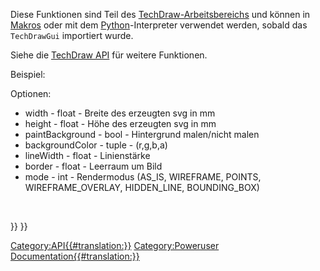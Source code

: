 <languages/>
<div class="mw-translate-fuzzy">
{{VeryImportantMessage|(November 2018) Diese Information kann unvollständig und veraltet sein. Für die letzte API siehe die (engl.) [https://www.freecadweb.org/api autogenerierte API-Dokumentation].}}
Diese Funktionen sind Teil des [[TechDraw Workbench/de|TechDraw-Arbeitsbereich]]s und können in [[macros/de|Makros]] oder mit dem [[Python/de|Python]]-Interpreter verwendet werden, sobald das <code>TechDrawGui</code> importiert wurde.
</div>

Siehe die [[TechDraw API/de|TechDraw API]] für weitere Funktionen.

Beispiel:
{{Code|code=
import FreeCAD
import TechDrawGui

p = FreeCAD.ActiveDocument.Page

f = "/home/localuser/myPdfDirectory/savePage.pdf"
TechDrawGui.exportPageAsPdf(p, f)

f = "/home/localuser/mySvgDirectory/savePage.svg"
TechDrawGui.exportPageAsSvg(p, f)
}}

{{APIFunction|exportPageAsPdf|pageObject, filePath|eine Kopie des pageObject im PDF Format im Speicherort filePath speichern|none}}
{{APIFunction|exportPageAsSvg|pageObject, filePath|eine Kopie des pageObject im SVG Format im Speicherort filePath speichern|none}}
{{APIFunction|copyActiveViewToSvgFile|document, filePath, (options)|eine Kopie der aktiven Ansicht für "document" in der Datei "filePath" speichern|double (estimated scale)}}
Optionen:
* width - float - Breite des erzeugten svg in mm
* height - float - Höhe des erzeugten svg in mm
* paintBackground - bool - Hintergrund malen/nicht malen
* backgroundColor - tuple - (r,g,b,a)
* lineWidth - float - Linienstärke
* border - float - Leerraum um Bild
* mode - int - Rendermodus (AS_IS, WIREFRAME, POINTS, WIREFRAME_OVERLAY, HIDDEN_LINE, BOUNDING_BOX)
<br/>
{{APIFunction|addQGIToView|view, QGraphicsItem|Hinzufügen eines QGraphicsItems (erstellt mit PySide) zu einer Ansicht|none}}

{{TechDraw Tools navi{{#translation:}}}}
{{Userdocnavi{{#translation:}}}}
[[Category:API{{#translation:}}]]
[[Category:Poweruser Documentation{{#translation:}}]]
{{clear}}